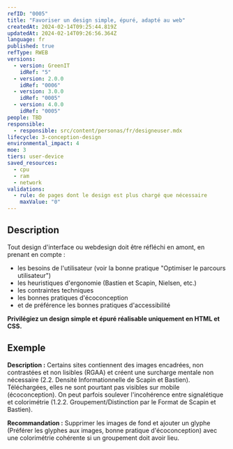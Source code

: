 ```yaml
---
refID: "0005"
title: "Favoriser un design simple, épuré, adapté au web"
createdAt: 2024-02-14T09:25:44.819Z
updatedAt: 2024-02-14T09:26:56.364Z
language: fr
published: true
refType: RWEB
versions:
  - version: GreenIT
    idRef: "5"
  - version: 2.0.0
    idRef: "0006"
  - version: 3.0.0
    idRef: "0005"
  - version: 4.0.0
    idRef: "0005"
people: TBD
responsible:
  - responsible: src/content/personas/fr/designeuser.mdx
lifecycle: 3-conception-design
environmental_impact: 4
moe: 3
tiers: user-device
saved_resources:
  - cpu
  - ram
  - network
validations:
  - rule: de pages dont le design est plus chargé que nécessaire
    maxValue: "0"
---
```


## Description

Tout design d'interface ou webdesign doit être réfléchi en amont, en prenant en compte :

- les besoins de l'utilisateur (voir la bonne pratique "Optimiser le parcours utilisateur")
- les heuristiques d'ergonomie (Bastien et Scapin, Nielsen, etc.)
- les contraintes techniques
- les bonnes pratiques d'écoconception
- et de préférence les bonnes pratiques d'accessibilité

**Privilégiez un design simple et épuré réalisable uniquement en HTML et CSS.**

## Exemple

**Description :** Certains sites contiennent des images encadrées, non contrastées et non lisibles (RGAA) et créent une surcharge mentale non nécessaire (2.2. Densité Informationnelle de Scapin et Bastien). Téléchargées, elles ne sont pourtant pas visibles sur mobile (écoconception). On peut parfois soulever l'incohérence entre signalétique et colorimétrie (1.2.2. Groupement/Distinction par le Format de Scapin et Bastien).

**Recommandation :** Supprimer les images de fond et ajouter un glyphe (Préférer les glyphes aux images, bonne pratique d'écoconception) avec une colorimétrie cohérente si un groupement doit avoir lieu.
